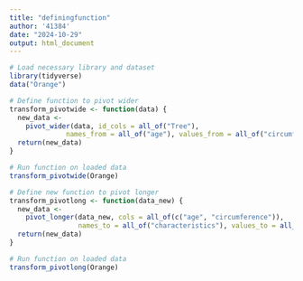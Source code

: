 ```yaml
---
title: "definingfunction"
author: '41384'
date: "2024-10-29"
output: html_document
---
```


```r
# Load necessary library and dataset
library(tidyverse)
data("Orange")

# Define function to pivot wider
transform_pivotwide <- function(data) {
  new_data <-
    pivot_wider(data, id_cols = all_of("Tree"),
              names_from = all_of("age"), values_from = all_of("circumference"))
  return(new_data)
}

# Run function on loaded data
transform_pivotwide(Orange)
```
```r
# Define new function to pivot longer
transform_pivotlong <- function(data_new) {
  new_data <- 
    pivot_longer(data_new, cols = all_of(c("age", "circumference")),
                 names_to = all_of("characteristics"), values_to = all_of("values"))
  return(new_data)
}

# Run function on loaded data
transform_pivotlong(Orange)
```

